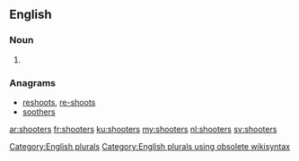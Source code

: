 ==English==

===Noun===
{{head|en}}

# {{plural of|shooter}}

===Anagrams===
* [[reshoots#English|reshoots]], [[re-shoots#English|re-shoots]]
* [[soothers#English|soothers]]

[[Category:English plurals]][[Category:English plurals using obsolete wikisyntax]]

[[ar:shooters]]
[[fr:shooters]]
[[ku:shooters]]
[[my:shooters]]
[[nl:shooters]]
[[sv:shooters]]